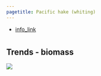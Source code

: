 ```yaml
---
pagetitle: Pacific hake (whiting)
---
```


- [info_link](https://olympiccoast.noaa.gov/living/marinelife/fish/fish.html)



# {.tabset}

## Trends - biomass
![](figures/S.LR.12.6 - Pacific Hake spatiotemporal distribution.jpg)
